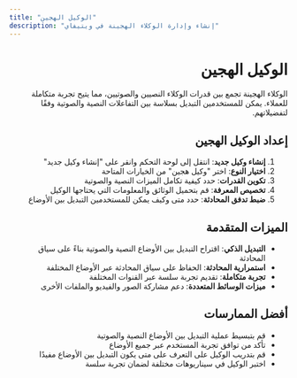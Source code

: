 ```yaml
---
title: "الوكيل الهجين"
description: "إنشاء وإدارة الوكلاء الهجينة في ويتيفاي"
---
```


<div dir="rtl">

# الوكيل الهجين

الوكلاء الهجينة تجمع بين قدرات الوكلاء النصيين والصوتيين، مما يتيح تجربة متكاملة للعملاء. يمكن للمستخدمين التبديل بسلاسة بين التفاعلات النصية والصوتية وفقًا لتفضيلاتهم.

## إعداد الوكيل الهجين

1. **إنشاء وكيل جديد**: انتقل إلى لوحة التحكم وانقر على "إنشاء وكيل جديد"
2. **اختيار النوع**: اختر "وكيل هجين" من الخيارات المتاحة
3. **تكوين القدرات**: حدد كيفية تكامل الميزات النصية والصوتية
4. **تخصيص المعرفة**: قم بتحميل الوثائق والمعلومات التي يحتاجها الوكيل
5. **ضبط تدفق المحادثة**: حدد متى وكيف يمكن للمستخدمين التبديل بين الأوضاع

## الميزات المتقدمة

- **التبديل الذكي**: اقتراح التبديل بين الأوضاع النصية والصوتية بناءً على سياق المحادثة
- **استمرارية المحادثة**: الحفاظ على سياق المحادثة عبر الأوضاع المختلفة
- **تجربة متكاملة**: تقديم تجربة سلسة عبر القنوات المختلفة
- **ميزات الوسائط المتعددة**: دعم مشاركة الصور والفيديو والملفات الأخرى

## أفضل الممارسات

- قم بتبسيط عملية التبديل بين الأوضاع النصية والصوتية
- تأكد من توافق تجربة المستخدم عبر جميع الأوضاع
- قم بتدريب الوكيل على التعرف على متى يكون التبديل بين الأوضاع مفيدًا
- اختبر الوكيل في سيناريوهات مختلفة لضمان تجربة سلسة

</div>
